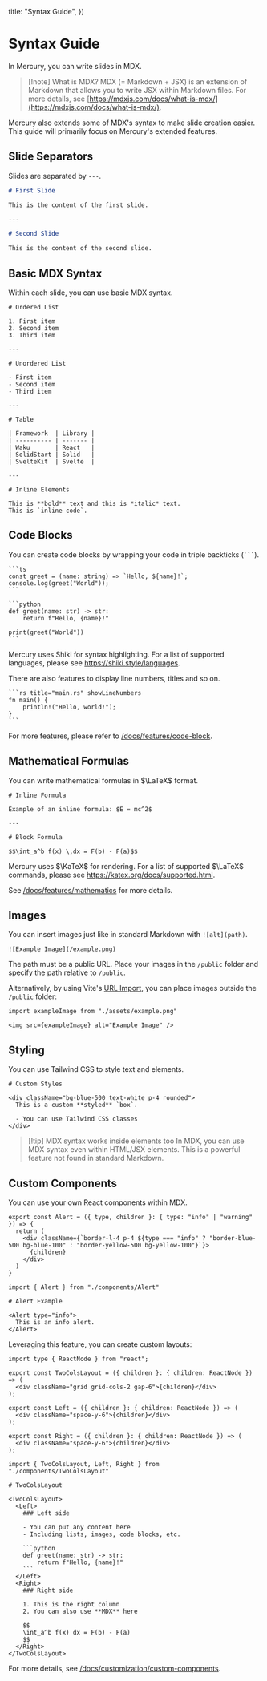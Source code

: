 
  title: "Syntax Guide",
})

# Syntax Guide

In Mercury, you can write slides in MDX.

> [!note] What is MDX?
> MDX (= Markdown + JSX) is an extension of Markdown that allows you to write JSX within Markdown files.
> For more details, see [https://mdxjs.com/docs/what-is-mdx/](https://mdxjs.com/docs/what-is-mdx/).

Mercury also extends some of MDX's syntax to make slide creation easier.
This guide will primarily focus on Mercury's extended features.

## Slide Separators

Slides are separated by `---`.

```md
# First Slide

This is the content of the first slide.

---

# Second Slide

This is the content of the second slide.
```

## Basic MDX Syntax

Within each slide, you can use basic MDX syntax.

```mdx
# Ordered List

1. First item
2. Second item
3. Third item

---

# Unordered List

- First item
- Second item
- Third item

---

# Table

| Framework  | Library |
| ---------- | ------- |
| Waku       | React   |
| SolidStart | Solid   |
| SvelteKit  | Svelte  |

---

# Inline Elements

This is **bold** text and this is *italic* text.
This is `inline code`.
```

## Code Blocks

You can create code blocks by wrapping your code in triple backticks (` ``` `).

````mdx
```ts
const greet = (name: string) => `Hello, ${name}!`;
console.log(greet("World"));
```

```python
def greet(name: str) -> str:
    return f"Hello, {name}!"

print(greet("World"))
```
````

Mercury uses Shiki for syntax highlighting.
For a list of supported languages, please see https://shiki.style/languages.

There are also features to display line numbers, titles and so on.

````mdx
```rs title="main.rs" showLineNumbers
fn main() {
    println!("Hello, world!");
}
```
````

For more features, please refer to [/docs/features/code-block](/docs/features/code-block).

## Mathematical Formulas

You can write mathematical formulas in $\LaTeX$ format.

```mdx
# Inline Formula

Example of an inline formula: $E = mc^2$

---

# Block Formula

$$\int_a^b f(x) \,dx = F(b) - F(a)$$
```

Mercury uses $\KaTeX$ for rendering.
For a list of supported $\LaTeX$ commands, please see https://katex.org/docs/supported.html.

See [/docs/features/mathematics](/docs/features/mathematics) for more details.

## Images

You can insert images just like in standard Markdown with `![alt](path)`.

```mdx
![Example Image](/example.png)
```

The path must be a public URL. Place your images in the `/public` folder and specify the path relative to `/public`.

Alternatively, by using Vite's [URL Import](https://vite.dev/guide/assets.html#importing-asset-as-url), you can place images outside the `/public` folder:

```mdx
import exampleImage from "./assets/example.png"

<img src={exampleImage} alt="Example Image" />
```

## Styling

You can use Tailwind CSS to style text and elements.

```mdx
# Custom Styles

<div className="bg-blue-500 text-white p-4 rounded">
  This is a custom **styled** `box`.

  - You can use Tailwind CSS classes
</div>
```

> [!tip] MDX syntax works inside elements too
> In MDX, you can use MDX syntax even within HTML/JSX elements.
> This is a powerful feature not found in standard Markdown.

## Custom Components

You can use your own React components within MDX.

```tsx title="src/components/Alert.tsx"
export const Alert = ({ type, children }: { type: "info" | "warning" }) => {
  return (
    <div className={`border-l-4 p-4 ${type === "info" ? "border-blue-500 bg-blue-100" : "border-yellow-500 bg-yellow-100"}`}>
      {children}
    </div>
  )
}
```

```mdx title="src/presentation.mdx"
import { Alert } from "./components/Alert"

# Alert Example

<Alert type="info">
  This is an info alert.
</Alert>
```

Leveraging this feature, you can create custom layouts:

```tsx title="src/components/TwoColsLayout.tsx"
import type { ReactNode } from "react";

export const TwoColsLayout = ({ children }: { children: ReactNode }) => (
  <div className="grid grid-cols-2 gap-6">{children}</div>
);

export const Left = ({ children }: { children: ReactNode }) => (
  <div className="space-y-6">{children}</div>
);

export const Right = ({ children }: { children: ReactNode }) => (
  <div className="space-y-6">{children}</div>
);
```

````mdx title="src/presentation.mdx"
import { TwoColsLayout, Left, Right } from "./components/TwoColsLayout"

# TwoColsLayout

<TwoColsLayout>
  <Left>
    ### Left side

    - You can put any content here
    - Including lists, images, code blocks, etc.

    ```python
    def greet(name: str) -> str:
        return f"Hello, {name}!"
    ```
  </Left>
  <Right>
    ### Right side

    1. This is the right column
    2. You can also use **MDX** here

    $$
    \int_a^b f(x) dx = F(b) - F(a)
    $$
  </Right>
</TwoColsLayout>
````

For more details, see [/docs/customization/custom-components](/docs/customization/custom-components).
